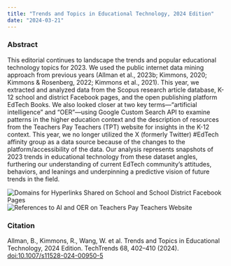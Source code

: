 ```yaml
---
title: "Trends and Topics in Educational Technology, 2024 Edition"
date: "2024-03-21"
---
```


### Abstract

This editorial continues to landscape the trends and popular
educational technology topics for 2023. We used the public
internet data mining approach from previous years (Allman
et al., 2023b; Kimmons, 2020; Kimmons & Rosenberg,
2022; Kimmons et al., 2021). This year, we extracted and
analyzed data from the Scopus research article database,
K-12 school and district Facebook pages, and the open publishing
platform EdTech Books. We also looked closer at
two key terms—“artificial intelligence” and “OER”—using
Google Custom Search API to examine patterns in the
higher education context and the description of resources
from the Teachers Pay Teachers (TPT) website for insights
in the K-12 context. This year, we no longer utilized the X
(formerly Twitter) #EdTech affinity group as a data source
because of the changes to the platform/accessibility of the
data. Our analysis represents snapshots of 2023 trends in
educational technology from these dataset angles, furthering
our understanding of current EdTech community’s attitudes,
behaviors, and leanings and underpinning a predictive vision
of future trends in the field.

![Domains for Hyperlinks Shared on School and School District Facebook Pages](TechTrends2024 table3.png) ![References to AI and OER on Teachers Pay Teachers Website](TechTrends2024 table7.png) 

### Citation

Allman, B., Kimmons, R., Wang, W. et al. Trends and Topics in Educational Technology, 2024 Edition. TechTrends 68, 402–410 (2024).
[doi:10.1007/s11528-024-00950-5](https://doi.org/10.1007/s11528-024-00950-5)
 
